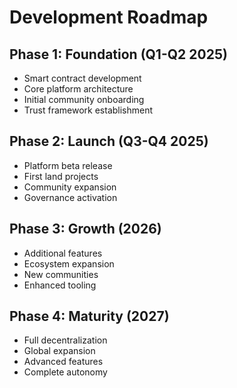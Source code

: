 # Development Roadmap

## Phase 1: Foundation (Q1-Q2 2025)

- Smart contract development
- Core platform architecture
- Initial community onboarding
- Trust framework establishment

## Phase 2: Launch (Q3-Q4 2025)

- Platform beta release
- First land projects
- Community expansion
- Governance activation

## Phase 3: Growth (2026)

- Additional features
- Ecosystem expansion
- New communities
- Enhanced tooling

## Phase 4: Maturity (2027)

- Full decentralization
- Global expansion
- Advanced features
- Complete autonomy
